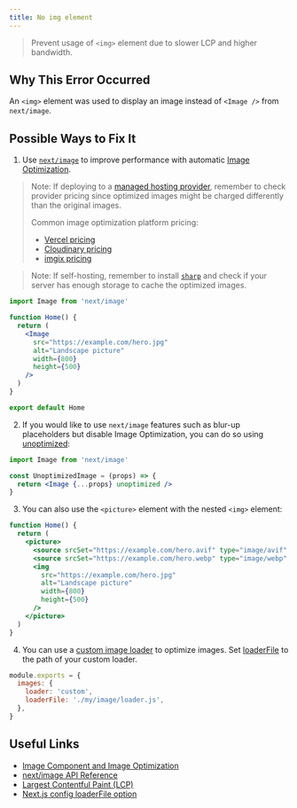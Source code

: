 ```yaml
---
title: No img element
---
```


> Prevent usage of `<img>` element due to slower LCP and higher bandwidth.

## Why This Error Occurred

An `<img>` element was used to display an image instead of `<Image />` from `next/image`.

## Possible Ways to Fix It

1. Use [`next/image`](/docs/pages/api-reference/components/image) to improve performance with automatic [Image Optimization](/docs/pages/building-your-application/optimizing/images).

> Note: If deploying to a [managed hosting provider](/docs/pages/building-your-application/deploying), remember to check provider pricing since optimized images might be charged differently than the original images.
>
> Common image optimization platform pricing:
>
> - [Vercel pricing](https://vercel.com/pricing)
> - [Cloudinary pricing](https://cloudinary.com/pricing)
> - [imgix pricing](https://imgix.com/pricing)

> Note: If self-hosting, remember to install [`sharp`](https://www.npmjs.com/package/sharp) and check if your server has enough storage to cache the optimized images.

```jsx filename="pages/index.js"
import Image from 'next/image'

function Home() {
  return (
    <Image
      src="https://example.com/hero.jpg"
      alt="Landscape picture"
      width={800}
      height={500}
    />
  )
}

export default Home
```

2. If you would like to use `next/image` features such as blur-up placeholders but disable Image Optimization, you can do so using [unoptimized](/docs/pages/api-reference/components/image#unoptimized):

```jsx filename="pages/index.js"
import Image from 'next/image'

const UnoptimizedImage = (props) => {
  return <Image {...props} unoptimized />
}
```

3. You can also use the `<picture>` element with the nested `<img>` element:

```jsx filename="pages/index.js"
function Home() {
  return (
    <picture>
      <source srcSet="https://example.com/hero.avif" type="image/avif" />
      <source srcSet="https://example.com/hero.webp" type="image/webp" />
      <img
        src="https://example.com/hero.jpg"
        alt="Landscape picture"
        width={800}
        height={500}
      />
    </picture>
  )
}
```

4. You can use a [custom image loader](/docs/pages/building-your-application/optimizing/images#loaders) to optimize images. Set [loaderFile](/docs/pages/api-reference/components/image#loaderfile) to the path of your custom loader.

```js filename="next.config.js"
module.exports = {
  images: {
    loader: 'custom',
    loaderFile: './my/image/loader.js',
  },
}
```

## Useful Links

- [Image Component and Image Optimization](/docs/pages/building-your-application/optimizing/images)
- [next/image API Reference](/docs/pages/api-reference/components/image)
- [Largest Contentful Paint (LCP)](/learn/seo/web-performance/lcp)
- [Next.js config loaderFile option](/docs/pages/api-reference/components/image#loaderfile)
